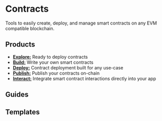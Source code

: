 # Contracts

Tools to easily create, deploy, and manage smart contracts on any EVM compatible blockchain. 

## Products

- [**Explore:**](/contracts/explore/overview) Ready to deploy contracts
- [**Build:**](/contracts/build/overview) Write your own smart contracts
- [**Deploy:**](/contracts/deploy/overview) Contract deployment built for any use-case
- [**Publish:**](/contracts/publish/overview) Publish your contracts on-chain
- [**Interact:**](/contracts/interact/overview) Integrate smart contract interactions directly into your app

## Guides

## Templates


